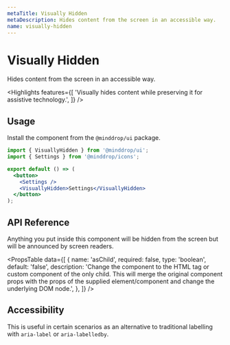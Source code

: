 ```yaml
---
metaTitle: Visually Hidden
metaDescription: Hides content from the screen in an accessible way.
name: visually-hidden
---
```


# Visually Hidden

<Description>
  Hides content from the screen in an accessible way.
</Description>

<Highlights
  features={[
    'Visually hides content while preserving it for assistive technology.',
  ]}
/>

## Usage

Install the component from the `@minddrop/ui` package.

```jsx
import { VisuallyHidden } from '@minddrop/ui';
import { Settings } from '@minddrop/icons';

export default () => (
  <button>
    <Settings />
    <VisuallyHidden>Settings</VisuallyHidden>
  </button>
);
```

## API Reference

Anything you put inside this component will be hidden from the screen but will be announced by screen readers.

<PropsTable
  data={[
    {
      name: 'asChild',
      required: false,
      type: 'boolean',
      default: 'false',
      description:
        'Change the component to the HTML tag or custom component of the only child. This will merge the original component props with the props of the supplied element/component and change the underlying DOM node.',
    },
  ]}
/>

## Accessibility

This is useful in certain scenarios as an alternative to traditional labelling with `aria-label` or `aria-labelledby`.
